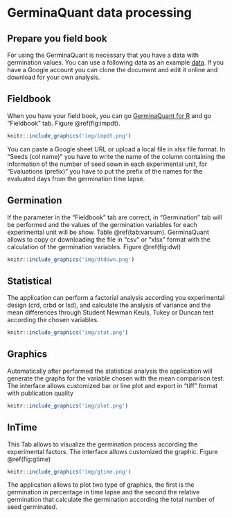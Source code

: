 # GerminaQuant data processing

## Prepare you field book

For using the GerminaQuant is necessary that you have a data with germination values. You can use a following data as an example [data](https://docs.google.com/spreadsheets/d/1QziIXGOwb8cl3GaARJq6Ez6aU7vND_UHKJnFcAKx0VI/edit#gid=667855537). If you have a Google account you can clone the document and edit it online and download for your own analysis.

## Fieldbook

When you have your field book, you can go [GerminaQuant for R](https://flavjack.shinyapps.io/germinaquant/) and go "Fieldbook" tab. Figure \@ref(fig:impdt).

```r
knitr::include_graphics('img/impdt.png')
```

You can paste a Google sheet URL or upload a local file in xlsx file format. In "Seeds (col name)" you have to write the name of the column containing the information of the number of seed sown in each experimental unit, for "Evaluations (prefix)" you have to put the prefix of the names for the evaluated days from the germination time lapse. 

## Germination

If the parameter in the "Fieldbook" tab are correct, in "Germination" tab will be performed and the values of the germination variables for each experimental unit will be show. Table \@ref(tab:varsum). GerminaQuant allows to copy or downloading the file in "csv" or "xlsx" format with the calculation of the germination variables. Figure \@ref(fig:dwl)

```r
knitr::include_graphics('img/dtdown.png')
```

## Statistical

The application can perform a factorial analysis according you experimental design (crd, crbd or lsd), and calculate the analysis of variance and the mean differences through Student Newman Keuls, Tukey or Duncan test according the chosen variables.

```r
knitr::include_graphics('img/stat.png')
```

## Graphics

Automatically after performed the statistical analysis the application will generate the graphs for the variable chosen with the mean comparison test. The interface allows customized bar or line plot and export in "tiff" format with publication quality


```r
knitr::include_graphics('img/plot.png')
```


## InTime

This Tab allows to visualize the germination process according the experimental factors. The interface allows customized the graphic. Figure \@ref(fig:gtime)

```r
knitr::include_graphics('img/gtime.png')
```

The application allows to plot two type of graphics, the first is the germination in percentage in time lapse and the second the relative germination that calculate the germination according the total number of seed germinated.
